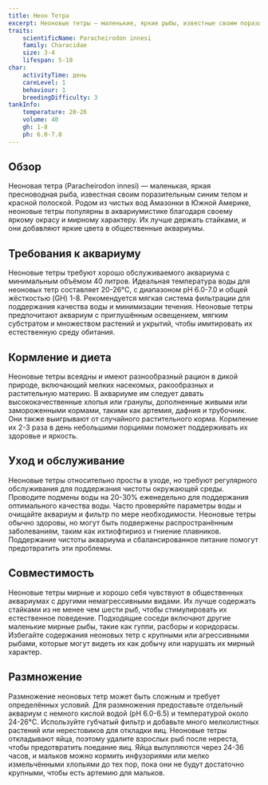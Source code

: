 ```yaml
---
title: Неон Тетра
excerpt: Неоновые тетры — маленькие, яркие рыбы, известные своим поразительным синим и красным окрасом. Они мирные, выносливые и прекрасно подходят для общественных аквариумов.
traits:
    scientificName: Paracheirodon innesi
    family: Characidae
    size: 3-4
    lifespan: 5-10
char:
    activityTime: день
    careLevel: 1
    behaviour: 1
    breedingDifficulty: 3
tankInfo:
    temperature: 20-26
    volume: 40
    gh: 1-8
    ph: 6.0-7.0
---
```


## Обзор
Неоновая тетра (Paracheirodon innesi) — маленькая, яркая пресноводная рыба, известная своим поразительным синим телом и красной полоской. Родом из чистых вод Амазонки в Южной Америке, неоновые тетры популярны в аквариумистике благодаря своему яркому окрасу и мирному характеру. Их лучше держать стайками, и они добавляют яркие цвета в общественные аквариумы.

## Требования к аквариуму
Неоновые тетры требуют хорошо обслуживаемого аквариума с минимальным объёмом 40 литров. Идеальная температура воды для неоновых тетр составляет 20-26°C, с диапазоном pH 6.0-7.0 и общей жёсткостью (GH) 1-8. Рекомендуется мягкая система фильтрации для поддержания качества воды и минимизации течения. Неоновые тетры предпочитают аквариум с приглушённым освещением, мягким субстратом и множеством растений и укрытий, чтобы имитировать их естественную среду обитания.

## Кормление и диета
Неоновые тетры всеядны и имеют разнообразный рацион в дикой природе, включающий мелких насекомых, ракообразных и растительную материю. В аквариуме им следует давать высококачественные хлопья или гранулы, дополненные живыми или замороженными кормами, такими как артемия, дафния и трубочник. Они также выигрывают от случайного растительного корма. Кормление их 2-3 раза в день небольшими порциями поможет поддерживать их здоровье и яркость.

## Уход и обслуживание
Неоновые тетры относительно просты в уходе, но требуют регулярного обслуживания для поддержания чистоты окружающей среды. Проводите подмены воды на 20-30% еженедельно для поддержания оптимального качества воды. Часто проверяйте параметры воды и очищайте аквариум и фильтр по мере необходимости. Неоновые тетры обычно здоровы, но могут быть подвержены распространённым заболеваниям, таким как ихтиофтириоз и гниение плавников. Поддержание чистоты аквариума и сбалансированное питание помогут предотвратить эти проблемы.

## Совместимость
Неоновые тетры мирные и хорошо себя чувствуют в общественных аквариумах с другими немагрессивными видами. Их лучше содержать стайками из не менее чем шести рыб, чтобы стимулировать их естественное поведение. Подходящие соседи включают другие маленькие мирные рыбы, такие как гуппи, расборы и коридорасы. Избегайте содержания неоновых тетр с крупными или агрессивными рыбами, которые могут видеть их как добычу или нарушать их мирный характер.

## Размножение
Размножение неоновых тетр может быть сложным и требует определённых условий. Для размножения предоставьте отдельный аквариум с немного кислой водой (pH 6.0-6.5) и температурой около 24-26°C. Используйте губчатый фильтр и добавьте много мелколистных растений или нерестовиков для откладки яиц. Неоновые тетры откладывают яйца, поэтому удалите взрослых рыб после нереста, чтобы предотвратить поедание яиц. Яйца вылупляются через 24-36 часов, и мальков можно кормить инфузориями или мелко измельчёнными хлопьями до тех пор, пока они не будут достаточно крупными, чтобы есть артемию для мальков.
